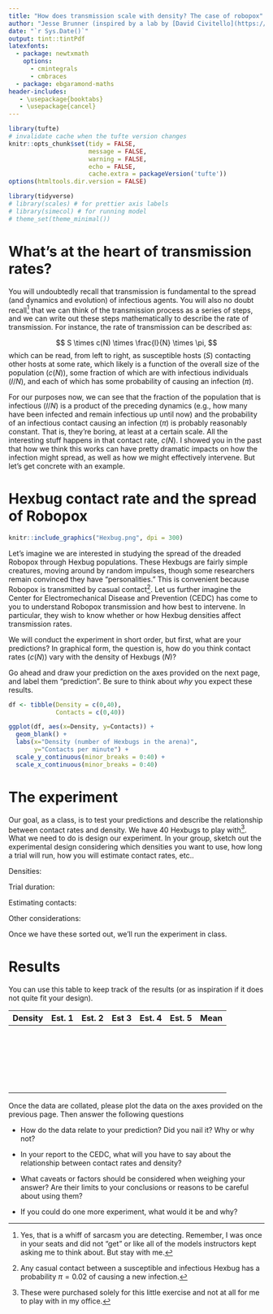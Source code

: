 ```yaml
---
title: "How does transmission scale with density? The case of robopox"
author: "Jesse Brunner (inspired by a lab by [David Civitello](https://www.esa.org/disease/resources/syllabi/))"
date: "`r Sys.Date()`"
output: tint::tintPdf
latexfonts:
  - package: newtxmath
    options: 
      - cmintegrals
      - cmbraces
  - package: ebgaramond-maths
header-includes:
   - \usepackage{booktabs}
   - \usepackage{cancel}
---
```


```r
library(tufte)
# invalidate cache when the tufte version changes
knitr::opts_chunk$set(tidy = FALSE, 
                      message = FALSE, 
                      warning = FALSE,
                      echo = FALSE,
                      cache.extra = packageVersion('tufte'))
options(htmltools.dir.version = FALSE)
```

```r
library(tidyverse)
# library(scales) # for prettier axis labels
# library(simecol) # for running model 
# theme_set(theme_minimal())
```

# What's at the heart of transmission rates?

You will undoubtedly recall that transmission is fundamental to the spread (and dynamics and evolution) of infectious agents. You will also no doubt recall^[Yes, that is a whiff of sarcasm you are detecting. Remember, I was once in your seats and did not "get" or like all of the  models instructors kept asking me to think about. But stay with me.] that we can think of the transmission process as a series of steps, and we can write out these steps mathematically to describe the rate of transmission. For instance, the rate of transmission can be described as:

$$
S \times c(N) \times \frac{I}{N} \times \pi, 
$$
which can be read, from left to right, as susceptible hosts ($S$) contacting other hosts at some rate, which likely is a function of the overall size of the population ($c(N)$), some fraction of which are with infectious individuals ($I/N$), and each of which has some probability of causing an infection ($\pi$).

For our purposes now, we can see that the fraction of the population that is infectious ($I/N$) is a product of the preceding dynamics (e.g., how many have been infected and remain infectious up until now) and the probability of an infectious contact causing an infection ($\pi$) is probably reasonably constant. That is, they're boring, at least at a certain scale. All the interesting stuff happens in that contact rate,  $c(N)$. I showed you in the past that how we think this works can have pretty dramatic impacts on how the infection might spread, as well as how we might effectively intervene. But let's get concrete with an example. 

# Hexbug contact rate and the spread of Robopox

```r
knitr::include_graphics("Hexbug.png", dpi = 300)
```

Let's imagine we are interested in studying the spread of the dreaded Robopox through Hexbug populations. These Hexbugs are fairly simple creatures, moving around by random impulses, though some researchers remain convinced they have "personalities." This is convenient because Robopox is transmitted by casual contact^[Any casual contact between a susceptible and infectious Hexbug has a probability $\pi = 0.02$ of causing a new infection.]. Let us further imagine the Center for Electromechanical Disease and Prevention (CEDC) has come to you to understand Robopox transmission and how best to intervene. In particular, they wish to know whether or how Hexbug densities affect transmission rates. 

We will conduct the experiment in short order, but first, what are your predictions? In graphical form, the question is, how do you think contact rates ($c(N)$) vary with the density of Hexbugs ($N$)? 

Go ahead and draw your prediction on the axes provided on the next page, and label them "prediction". Be sure to think about _why_ you expect these results.

```r
df <- tibble(Density = c(0,40),
             Contacts = c(0,40))

ggplot(df, aes(x=Density, y=Contacts)) +
  geom_blank() +
  labs(x="Density (number of Hexbugs in the arena)",
       y="Contacts per minute") +
  scale_y_continuous(minor_breaks = 0:40) + 
  scale_x_continuous(minor_breaks = 0:40) 
```

# The experiment

Our goal, as a class, is to test your predictions and describe the relationship between contact rates and density. We have 40 Hexbugs to play with^[These were purchased solely for this little exercise and not at all for me to play with in my office.]. What we need to do is design our experiment. In your group, sketch out the experimental design considering which densities you want to use, how long a trial will run, how you will estimate contact rates, etc..

Densities:  

\vspace{1cm}

Trial duration:
\vspace{1cm}

Estimating contacts:
\vspace{1.5cm}

Other considerations:
\vspace{1cm}

Once we have these sorted out, we'll run the experiment in class.

# Results

You can use this table to keep track of the results (or as inspiration if it does not quite fit your design).

| Density | Est. 1 | Est. 2 | Est 3 | Est. 4 | Est. 5 | Mean |
|---------|--------|--------|-------|--------|--------|------|
|         |        |        |       |        |        |      |
|         |        |        |       |        |        |      |
|         |        |        |       |        |        |      |
|         |        |        |       |        |        |      |
|         |        |        |       |        |        |      |
|         |        |        |       |        |        |      |
|         |        |        |       |        |        |      |
|         |        |        |       |        |        |      |
|         |        |        |       |        |        |      |
|         |        |        |       |        |        |      |
|         |        |        |       |        |        |      |
|         |        |        |       |        |        |      |
|         |        |        |       |        |        |      |
|         |        |        |       |        |        |      |
|         |        |        |       |        |        |      |
|         |        |        |       |        |        |      |
|         |        |        |       |        |        |      |
|         |        |        |       |        |        |      |
|         |        |        |       |        |        |      |
|         |        |        |       |        |        |      |
|         |        |        |       |        |        |      |
|         |        |        |       |        |        |      |


Once the data are collated, please plot the data on the axes provided on the previous page. Then answer the following questions


* How do the data relate to your prediction? Did you nail it? Why or why not?
\vspace{0.5cm}

* In your report to the CEDC, what will you have to say about the relationship between contact rates and density? 

\vspace{1.cm}

* What caveats or factors should be considered when weighing your answer? Are their limits to your conclusions or reasons to be careful about using them?

\vspace{0.5cm}
* If you could do one more experiment, what would it be and why?



